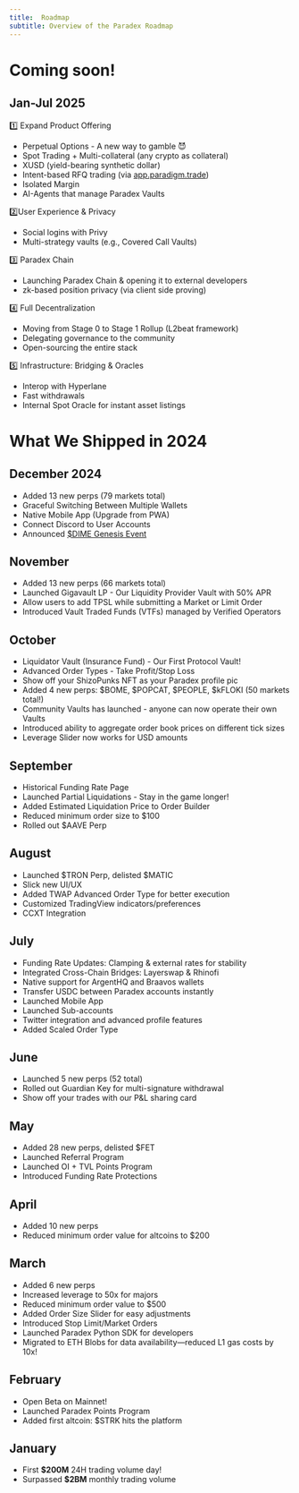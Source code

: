 ```yaml
---
title:  Roadmap
subtitle: Overview of the Paradex Roadmap
---
```


# Coming soon!

## Jan-Jul 2025

1️⃣ Expand Product Offering
* Perpetual Options - A new way to gamble 😈
* Spot Trading + Multi-collateral (any crypto as collateral)
* XUSD (yield-bearing synthetic dollar)
* Intent-based RFQ trading (via [app.paradigm.trade](https://app.paradigm.trade/))
* Isolated Margin
* AI-Agents that manage Paradex Vaults

2️⃣User Experience & Privacy
* Social logins with Privy
* Multi-strategy vaults (e.g., Covered Call Vaults)

3️⃣ Paradex Chain
* Launching Paradex Chain & opening it to external developers
* zk-based position privacy (via client side proving)

4️⃣ Full Decentralization
* Moving from Stage 0 to Stage 1 Rollup (L2beat framework)
* Delegating governance to the community
* Open-sourcing the entire stack

5️⃣ Infrastructure: Bridging & Oracles
* Interop with Hyperlane
* Fast withdrawals
* Internal Spot Oracle for instant asset listings

# What We Shipped in 2024

## December 2024

* Added 13 new perps (79 markets total)
* Graceful Switching Between Multiple Wallets
* Native Mobile App (Upgrade from PWA)
* Connect Discord to User Accounts
* Announced [$DIME Genesis Event](https://x.com/ParadexFNDN/status/1869049912454738284)

## November

* Added 13 new perps (66 markets total)
* Launched Gigavault LP - Our Liquidity Provider Vault with 50% APR
* Allow users to add TPSL while submitting a Market or Limit Order
* Introduced Vault Traded Funds (VTFs) managed by Verified Operators

## October

* Liquidator Vault (Insurance Fund) - Our First Protocol Vault!
* Advanced Order Types - Take Profit/Stop Loss 
* Show off your ShizoPunks NFT as your Paradex profile pic ️
* Added 4 new perps: \$BOME, \$POPCAT, \$PEOPLE, \$kFLOKI (50 markets total!) 
* Community Vaults has launched - anyone can now operate their own Vaults 
* Introduced ability to aggregate order book prices on different tick sizes 
* Leverage Slider now works for USD amounts 

## September

* Historical Funding Rate Page
* Launched Partial Liquidations - Stay in the game longer! 
* Added Estimated Liquidation Price to Order Builder 
* Reduced minimum order size to $100 
* Rolled out \$AAVE Perp 

## August

* Launched \$TRON Perp, delisted \$MATIC 
* Slick new UI/UX 
* Added TWAP Advanced Order Type for better execution 
* Customized TradingView indicators/preferences 
* CCXT Integration 

## July

* Funding Rate Updates: Clamping & external rates for stability 
* Integrated Cross-Chain Bridges: Layerswap & Rhinofi 
* Native support for ArgentHQ and Braavos wallets 
* Transfer USDC between Paradex accounts instantly
* Launched Mobile App 
* Launched Sub-accounts 
* Twitter integration and advanced profile features
* Added Scaled Order Type

## June

* Launched 5 new perps (52 total) 
* Rolled out Guardian Key for multi-signature withdrawal 
* Show off your trades with our P\&L sharing card 

## May

* Added 28 new perps, delisted \$FET
* Launched Referral Program 
* Launched OI + TVL Points Program
* Introduced Funding Rate Protections

## April

* Added 10 new perps
* Reduced minimum order value for altcoins to $200

## March

* Added 6 new perps
* Increased leverage to 50x for majors
* Reduced minimum order value to $500 
* Added Order Size Slider for easy adjustments 
* Introduced Stop Limit/Market Orders 
* Launched Paradex Python SDK for developers 
* Migrated to ETH Blobs for data availability—reduced L1 gas costs by 10x! 

## February

* Open Beta on Mainnet!
* Launched Paradex Points Program 
* Added first altcoin: \$STRK hits the platform 

## January

* First **$200M** 24H trading volume day! 
* Surpassed **$2BM** monthly trading volume 
